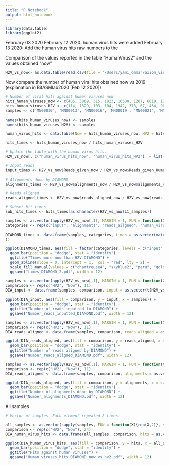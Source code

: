 ```yaml
---
title: "R Notebook"
output: html_notebook
---
```


```r
library(data.table)
library(ggplot2)
```

February 03 2020
February 12 2020: human virus hits were added
February 13 2020: Add the human virus hits raw numbers to the 

Comparison of the values reported in the table "HumanVirus2" and the values obtained "now"
```r
H2V_vs_now<- as.data.table(read.csv(file = "/Users/yami_ommar/axiom_virome/Boto_virome/true_complete/Table_comparison_HV2_now.csv", header = T, sep = ";"))
```

Now compare the number of human viral hits obtained now vs 2019 (explanation in BitASMlab2020 [Feb 12 2020])
```r
# Number of viral hits against human viruses now
hits_human_viruses_now <- c(405, 3069, 315, 1823, 16500, 1207, 6619, 1240, 702, 2725, 4415, 2679, 620, 7145, 1279, 213, 3572, 3687, 6572, 4918, 11426, 9791, 1004, 133)
hits_human_viruses_H2V <- c(114, 1329, 103, 104, 1942, 378, 67, 434, 983, 785, 2232, 927, 505, 1584, 556, 79, 352, 1416, 4793, 812, 1187, 2019, 37, 81)
samples <- c('MN00010', 'MN00013', 'MN00016', 'MN00019', 'MN00021', 'MN00022', 'MN00023', 'MN00039', 'MN0003', 'MN00045', 'MN00056', 'MN00064', 'MN00066', 'MN00067', 'MN00068', 'MN00069', 'MN0008', 'MN0009', 'MN00118', 'MN00119', 'MN00316', 'MN00346', 'MN01701', 'MN1943')

names(hits_human_viruses_now) <- samples
names(hits_human_viruses_H2V) <- samples

human_virus_hits <- data.table(Now = hits_human_viruses_now, HV2 = hits_human_viruses_H2V, samples = samples)

hits_times <- hits_human_viruses_now / hits_human_viruses_H2V
```

```r
# Update the table with the human virus hits.
H2V_vs_now[, c("human_virus_hits_now", "human_virus_hits_HV2") := list(hits_human_viruses_now[as.character(H2V_vs_now$L1_samples)], hits_human_viruses_H2V[as.character(H2V_vs_now$L1_samples)])]
```

```r
# Input reads
input_times <- H2V_vs_now$Reads_given_now / H2V_vs_now$Reads_given_HumanVirus2

# Alignments done by DIAMOND
alignments_times <- H2V_vs_now$alignments_now / H2V_vs_now$alignments_HV2

# Reads aligned
reads_aligned_times <- H2V_vs_now$reads_aligned_now / H2V_vs_now$reads_aligned_HV2

# Subset hit times
sub_hits_times <- hits_times[as.character(H2V_vs_now$L1_samples)]

samples <- as.vector(apply(H2V_vs_now[,1], MARGIN = 1, FUN = function(X) rep(X, 4)))
categories <- rep(c("input", "alignments", "reads_ailgned", "human_virus_hits"), 11)

DIAMOND_times <- data.frame(samples, categories, times = as.vector(matrix(data = c(input_times, alignments_times, reads_aligned_times, sub_hits_times), byrow = T, ncol = 11)
))

ggplot(DIAMOND_times, aes(fill = factor(categories, levels = c("input", "alignments", "reads_ailgned", "human_virus_hits"), ordered = T), y = times, x = samples)) +
  geom_bar(position = "dodge", stat = "identity") +
  ggtitle("Times more now than H2V DIAMOND") +
  geom_abline(slope = 0, intercept = 1,  col = "red", lty = 2) +
  scale_fill_manual(values = c("chartreuse4", "skyblue2", "peru", "gold2"), name = "Categories") +
  ggsave("times_DIAMOND_2.pdf", width = 12)
```

```r
samples <- as.vector(apply(H2V_vs_now[,1], MARGIN = 1, FUN = function(X) rep(X, 2)))
comparison <- rep(c("HV2", "Now"), 11)
DIA_input <- data.frame(samples, comparison, input = as.vector(t(H2V_vs_now[, Reads_given_now, Reads_given_HumanVirus2])))

ggplot(DIA_input, aes(fill = comparison, y = input, x = samples)) +
  geom_bar(position = "dodge", stat = "identity") +
  ggtitle("Number of reads inputted to DIAMOND") +
  ggsave("Number_reads_inputted_DIAMOND.pdf", width = 12)
```


```r
samples <- as.vector(apply(H2V_vs_now[,1], MARGIN = 1, FUN = function(X) rep(X, 2)))
comparison <- rep(c("HV2", "Now"), 11)
DIA_reads_aligned <- data.frame(samples, comparison, reads_aligned = as.vector(t(H2V_vs_now[, reads_aligned_now, reads_aligned_HV2])))

ggplot(DIA_reads_aligned, aes(fill = comparison, y = reads_aligned, x = samples)) +
  geom_bar(position = "dodge", stat = "identity") +
  ggtitle("Number of reads aligned by DIAMOND") +
  ggsave("Number_reads_aligned_DIAMOND.pdf", width = 12)
```

```r
samples <- as.vector(apply(H2V_vs_now[,1], MARGIN = 1, FUN = function(X) rep(X, 2)))
comparison <- rep(c("HV2", "Now"), 11)
DIA_reads_aligned <- data.frame(samples, comparison, alignments = as.vector(t(H2V_vs_now[, alignments_now, alignments_HV2])))

ggplot(DIA_reads_aligned, aes(fill = comparison, y = alignments, x = samples)) +
  geom_bar(position = "dodge", stat = "identity") +
  ggtitle("Number of alignments done by DIAMOND") +
  ggsave("Number_alignments_DIAMOND.pdf", width = 12)
```


All samples
```r
# Vector of samples. Each element repeated 2 times.

all_samples <- as.vector(sapply(samples, FUN = function(X){rep(X,2)}, simplify = T))
comparison <- rep(c("HV2", "Now"), 24)
DIA_human_virus_hits <- data.frame(all_samples, comparison, hits = as.vector(t(human_virus_hits[, Now, HV2])))

ggplot(DIA_human_virus_hits, aes(fill = comparison, y = hits, x = all_samples)) +
  geom_bar(position = "dodge", stat = "identity") +
  ggtitle("Hits against human viruses") +
  ggsave("Human_viruses_hits_DIAMOND_now_vs_hv2.pdf", width = 12)
```

